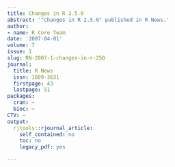 ```yaml
---
title: Changes in R 2.5.0
abstract: '"Changes in R 2.5.0" published in R News.'
author:
- name: R Core Team
date: '2007-04-01'
volume: 7
issue: 1
slug: RN-2007-1-changes-in-r-250
journal:
  title: R News
  issn: 1609-3631
  firstpage: 43
  lastpage: 51
packages:
  cran: ~
  bioc: ~
CTV: ~
output:
  rjtools::rjournal_article:
    self_contained: no
    toc: no
    legacy_pdf: yes

---
```

